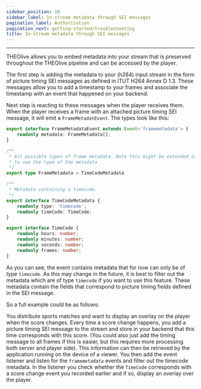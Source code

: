 ```yaml
---
sidebar_position: 10
sidebar_label: In-stream metadata through SEI messages
pagination_label: Authorization
pagination_next: getting-started/troubleshooting
title: In-stream metadata through SEI messages
---
```


---

THEOlive allows you to embed metadata into your stream that is preserved throughout the THEOlive pipeline and can be accessed by the player.

The first step is adding the metadata to your (h264) input stream in the form of picture timing SEI messages as defined in ITUT H264 Annex D 1.3. These messages allow you to add a timestamp to your frames and associate the timestamp with an event that happened on your backend.

Next step is reacting to these messages when the player receives them. When the player receives a frame with an attached picture timing SEI message, it will emit a `FrameMetadatEvent`. The types look like this:

```typescript typescript
export interface FrameMetadataEvent extends Event<'framemetadata'> {
    readonly metadata: FrameMetadata[];
}

/**
 * All possible types of frame metadata. Note this might be extended in the future so explicitely check the type field
 * to see the type of the metadata
 */
export type FrameMetadata = TimeCodeMetadata

/**
 * Metadata containing a timecode.
 */
export interface TimeCodeMetadata {
    readonly type: 'timecode';
    readonly timeCode: TimeCode;
}

export interface TimeCode {
    readonly hours: number;
    readonly minutes: number;
    readonly seconds: number;
    readonly frames: number;
}
```

As you can see, the event contains metadata that for now can only be of type `timecode`. As this may change in the future, it is best to filter out the metadata which are of type `timecode` if you want to use this feature. These metadata contain the fields that correspond to picture timing fields defined in the SEI message.

So a full example could be as follows:

You distribute sports matches and want to display an overlay on the player when the score changes. Every time a score change happens, you add a picture timing SEI message to the stream and store in your backend that this time corresponds with this score. (You could also just add the timing message to all frames if this is easier, but this requires more processing both server and player side). This information can then be retrieved by the application running on the device of a viewer. You then add the event listener and listen for the `framemetadata` events and filter out the timecode metadata. In the listener you check whether the `TimeCode` corresponds with a score change event you recorded earlier and if so, display an overlay over the player.